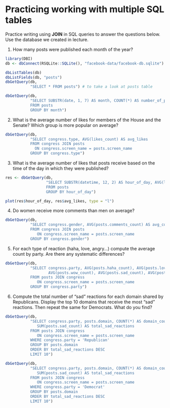# Practicing working with multiple SQL tables

Practice writing using **JOIN** in SQL queries to answer the questions below. Use the database we created in lecture.

1. How many posts were published each month of the year?

```r
library(DBI)
db <- dbConnect(RSQLite::SQLite(), "facebook-data/facebook-db.sqlite")

dbListTables(db)
dbListFields(db, "posts")
dbGetQuery(db,
           "SELECT * FROM posts") # to take a look at posts table

dbGetQuery(db, 
           "SELECT SUBSTR(date, 1, 7) AS month, COUNT(*) AS number_of_posts
           FROM posts
           GROUP BY month")
```


2. What is the average number of likes for members of the House and the Senate? Which group is more popular on average?

```r
dbGetQuery(db, 
           "SELECT congress.type, AVG(likes_count) AS avg_likes
           FROM congress JOIN posts
             ON congress.screen_name = posts.screen_name
           GROUP BY congress.type")
```

3. What is the average number of likes that posts receive based on the time of the day in which they were published?

```r
res <- dbGetQuery(db,
                  "SELECT SUBSTR(datetime, 12, 2) AS hour_of_day, AVG(likes_count) AS avg_likes
                  FROM posts
                  GROUP BY hour_of_day")

plot(res$hour_of_day, res$avg_likes, type = "l")

```

4. Do women receive more comments than men on average?

```r
dbGetQuery(db,
           "SELECT congress.gender, AVG(posts.comments_count) AS avg_comments
           FROM congress JOIN posts
              ON congress.screen_name = posts.screen_name
           GROUP BY congress.gender")
```

5. For each type of reaction (haha, love, angry...) compute the average count by party. Are there any systematic differences?

```r
dbGetQuery(db,
           "SELECT congress.party, AVG(posts.haha_count), AVG(posts.love_count), 
                   AVG(posts.wow_count), AVG(posts.sad_count), AVG(posts.angry_count)
           FROM posts JOIN congress
              ON congress.screen_name = posts.screen_name
           GROUP BY congress.party")
```

6. Compute the total number of "sad" reactions for each domain shared by Republicans. Display the top 10 domains that receive the most "sad" reactions. Then repeat the same for Democrats. What do you find?

```r
dbGetQuery(db, 
           "SELECT congress.party, posts.domain, COUNT(*) AS domain_count,
              SUM(posts.sad_count) AS total_sad_reactions
           FROM posts JOIN congress
              ON congress.screen_name = posts.screen_name
           WHERE congress.party = 'Republican'
           GROUP BY posts.domain
           ORDER BY total_sad_reactions DESC
           LIMIT 10")

dbGetQuery(db, 
           "SELECT congress.party, posts.domain, COUNT(*) AS domain_count,
              SUM(posts.sad_count) AS total_sad_reactions
           FROM posts JOIN congress
              ON congress.screen_name = posts.screen_name
           WHERE congress.party = 'Democrat'
           GROUP BY posts.domain
           ORDER BY total_sad_reactions DESC
           LIMIT 10")
```






